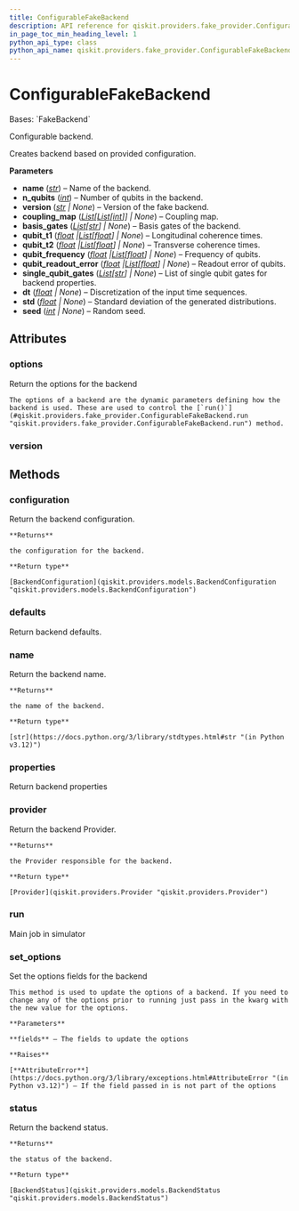 ```yaml
---
title: ConfigurableFakeBackend
description: API reference for qiskit.providers.fake_provider.ConfigurableFakeBackend
in_page_toc_min_heading_level: 1
python_api_type: class
python_api_name: qiskit.providers.fake_provider.ConfigurableFakeBackend
---
```


# ConfigurableFakeBackend

<Class id="qiskit.providers.fake_provider.ConfigurableFakeBackend" isDedicatedPage={true} github="https://github.com/qiskit/qiskit/tree/stable/0.25/qiskit/providers/fake_provider/utils/configurable_backend.py" signature="qiskit.providers.fake_provider.ConfigurableFakeBackend(name, n_qubits, version=None, coupling_map=None, basis_gates=None, qubit_t1=None, qubit_t2=None, qubit_frequency=None, qubit_readout_error=None, single_qubit_gates=None, dt=None, std=None, seed=None)">
  Bases: `FakeBackend`

  Configurable backend.

  Creates backend based on provided configuration.

  **Parameters**

  *   **name** ([*str*](https://docs.python.org/3/library/stdtypes.html#str "(in Python v3.12)")) – Name of the backend.
  *   **n\_qubits** ([*int*](https://docs.python.org/3/library/functions.html#int "(in Python v3.12)")) – Number of qubits in the backend.
  *   **version** ([*str*](https://docs.python.org/3/library/stdtypes.html#str "(in Python v3.12)") *| None*) – Version of the fake backend.
  *   **coupling\_map** ([*List*](https://docs.python.org/3/library/typing.html#typing.List "(in Python v3.12)")*\[*[*List*](https://docs.python.org/3/library/typing.html#typing.List "(in Python v3.12)")*\[*[*int*](https://docs.python.org/3/library/functions.html#int "(in Python v3.12)")*]] | None*) – Coupling map.
  *   **basis\_gates** ([*List*](https://docs.python.org/3/library/typing.html#typing.List "(in Python v3.12)")*\[*[*str*](https://docs.python.org/3/library/stdtypes.html#str "(in Python v3.12)")*] | None*) – Basis gates of the backend.
  *   **qubit\_t1** ([*float*](https://docs.python.org/3/library/functions.html#float "(in Python v3.12)")  *|*[*List*](https://docs.python.org/3/library/typing.html#typing.List "(in Python v3.12)")*\[*[*float*](https://docs.python.org/3/library/functions.html#float "(in Python v3.12)")*] | None*) – Longitudinal coherence times.
  *   **qubit\_t2** ([*float*](https://docs.python.org/3/library/functions.html#float "(in Python v3.12)")  *|*[*List*](https://docs.python.org/3/library/typing.html#typing.List "(in Python v3.12)")*\[*[*float*](https://docs.python.org/3/library/functions.html#float "(in Python v3.12)")*] | None*) – Transverse coherence times.
  *   **qubit\_frequency** ([*float*](https://docs.python.org/3/library/functions.html#float "(in Python v3.12)")  *|*[*List*](https://docs.python.org/3/library/typing.html#typing.List "(in Python v3.12)")*\[*[*float*](https://docs.python.org/3/library/functions.html#float "(in Python v3.12)")*] | None*) – Frequency of qubits.
  *   **qubit\_readout\_error** ([*float*](https://docs.python.org/3/library/functions.html#float "(in Python v3.12)")  *|*[*List*](https://docs.python.org/3/library/typing.html#typing.List "(in Python v3.12)")*\[*[*float*](https://docs.python.org/3/library/functions.html#float "(in Python v3.12)")*] | None*) – Readout error of qubits.
  *   **single\_qubit\_gates** ([*List*](https://docs.python.org/3/library/typing.html#typing.List "(in Python v3.12)")*\[*[*str*](https://docs.python.org/3/library/stdtypes.html#str "(in Python v3.12)")*] | None*) – List of single qubit gates for backend properties.
  *   **dt** ([*float*](https://docs.python.org/3/library/functions.html#float "(in Python v3.12)") *| None*) – Discretization of the input time sequences.
  *   **std** ([*float*](https://docs.python.org/3/library/functions.html#float "(in Python v3.12)") *| None*) – Standard deviation of the generated distributions.
  *   **seed** ([*int*](https://docs.python.org/3/library/functions.html#int "(in Python v3.12)") *| None*) – Random seed.

  ## Attributes

  ### options

  <Attribute id="qiskit.providers.fake_provider.ConfigurableFakeBackend.options" name="options">
    Return the options for the backend

    The options of a backend are the dynamic parameters defining how the backend is used. These are used to control the [`run()`](#qiskit.providers.fake_provider.ConfigurableFakeBackend.run "qiskit.providers.fake_provider.ConfigurableFakeBackend.run") method.
  </Attribute>

  ### version

  <Attribute id="qiskit.providers.fake_provider.ConfigurableFakeBackend.version" name="version" attributeValue="1" />

  ## Methods

  ### configuration

  <Function id="qiskit.providers.fake_provider.ConfigurableFakeBackend.configuration" name="configuration" signature="configuration()">
    Return the backend configuration.

    **Returns**

    the configuration for the backend.

    **Return type**

    [BackendConfiguration](qiskit.providers.models.BackendConfiguration "qiskit.providers.models.BackendConfiguration")
  </Function>

  ### defaults

  <Function id="qiskit.providers.fake_provider.ConfigurableFakeBackend.defaults" name="defaults" signature="defaults()">
    Return backend defaults.
  </Function>

  ### name

  <Function id="qiskit.providers.fake_provider.ConfigurableFakeBackend.name" name="name" signature="name()">
    Return the backend name.

    **Returns**

    the name of the backend.

    **Return type**

    [str](https://docs.python.org/3/library/stdtypes.html#str "(in Python v3.12)")
  </Function>

  ### properties

  <Function id="qiskit.providers.fake_provider.ConfigurableFakeBackend.properties" name="properties" signature="properties()">
    Return backend properties
  </Function>

  ### provider

  <Function id="qiskit.providers.fake_provider.ConfigurableFakeBackend.provider" name="provider" signature="provider()">
    Return the backend Provider.

    **Returns**

    the Provider responsible for the backend.

    **Return type**

    [Provider](qiskit.providers.Provider "qiskit.providers.Provider")
  </Function>

  ### run

  <Function id="qiskit.providers.fake_provider.ConfigurableFakeBackend.run" name="run" signature="run(run_input, **kwargs)">
    Main job in simulator
  </Function>

  ### set\_options

  <Function id="qiskit.providers.fake_provider.ConfigurableFakeBackend.set_options" name="set_options" signature="set_options(**fields)">
    Set the options fields for the backend

    This method is used to update the options of a backend. If you need to change any of the options prior to running just pass in the kwarg with the new value for the options.

    **Parameters**

    **fields** – The fields to update the options

    **Raises**

    [**AttributeError**](https://docs.python.org/3/library/exceptions.html#AttributeError "(in Python v3.12)") – If the field passed in is not part of the options
  </Function>

  ### status

  <Function id="qiskit.providers.fake_provider.ConfigurableFakeBackend.status" name="status" signature="status()">
    Return the backend status.

    **Returns**

    the status of the backend.

    **Return type**

    [BackendStatus](qiskit.providers.models.BackendStatus "qiskit.providers.models.BackendStatus")
  </Function>
</Class>

